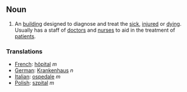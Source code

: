 ==Noun==

#An [[building]] designed to diagnose and treat the [[sick]], [[injured]] or [[dying]].  Usually has a staff of [[doctor]]s and [[nurse]]s to aid in the treatment of [[patient]]s.

===Translations===

*[[French]]: [[hôpital]] ''m''
*[[German]]: [[Krankenhaus]] ''n''
*[[Italian]]: [[ospedale]] ''m''
*[[Polish]]: [[szpital]] ''m''